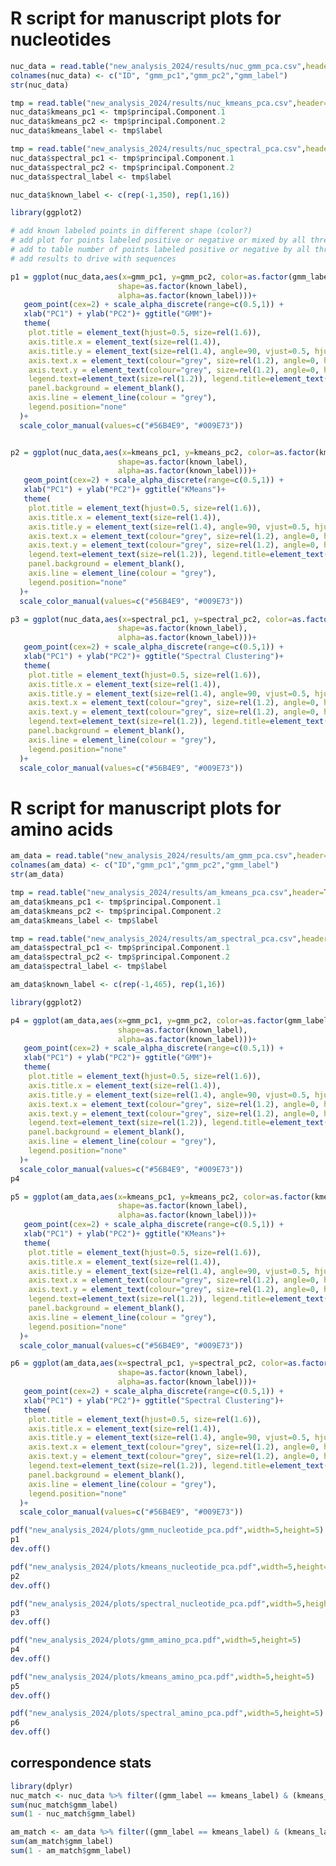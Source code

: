 # R script for manuscript plots for nucleotides

```r
nuc_data = read.table("new_analysis_2024/results/nuc_gmm_pca.csv",header=TRUE,sep=",")
colnames(nuc_data) <- c("ID", "gmm_pc1","gmm_pc2","gmm_label")
str(nuc_data)

tmp = read.table("new_analysis_2024/results/nuc_kmeans_pca.csv",header=TRUE,sep=",")
nuc_data$kmeans_pc1 <- tmp$principal.Component.1
nuc_data$kmeans_pc2 <- tmp$principal.Component.2
nuc_data$kmeans_label <- tmp$label

tmp = read.table("new_analysis_2024/results/nuc_spectral_pca.csv",header=TRUE,sep=",")
nuc_data$spectral_pc1 <- tmp$principal.Component.1
nuc_data$spectral_pc2 <- tmp$principal.Component.2
nuc_data$spectral_label <- tmp$label

nuc_data$known_label <- c(rep(-1,350), rep(1,16))
```

```r
library(ggplot2)

# add known labeled points in different shape (color?)
# add plot for points labeled positive or negative or mixed by all three methods
# add to table number of points labeled positive or negative by all three methods
# add results to drive with sequences

p1 = ggplot(nuc_data,aes(x=gmm_pc1, y=gmm_pc2, color=as.factor(gmm_label),  
                        shape=as.factor(known_label), 
                        alpha=as.factor(known_label)))+ 
   geom_point(cex=2) + scale_alpha_discrete(range=c(0.5,1)) +
   xlab("PC1") + ylab("PC2")+ ggtitle("GMM")+
   theme(
    plot.title = element_text(hjust=0.5, size=rel(1.6)),
    axis.title.x = element_text(size=rel(1.4)),
    axis.title.y = element_text(size=rel(1.4), angle=90, vjust=0.5, hjust=0.5),
    axis.text.x = element_text(colour="grey", size=rel(1.2), angle=0, hjust=.5, vjust=.5, face="plain"),
    axis.text.y = element_text(colour="grey", size=rel(1.2), angle=0, hjust=.5, vjust=.5, face="plain"),
    legend.text=element_text(size=rel(1.2)), legend.title=element_text(size=rel(1.5)),
    panel.background = element_blank(),
    axis.line = element_line(colour = "grey"),
    legend.position="none"
  )+
  scale_color_manual(values=c("#56B4E9", "#009E73"))


p2 = ggplot(nuc_data,aes(x=kmeans_pc1, y=kmeans_pc2, color=as.factor(kmeans_label),  
                        shape=as.factor(known_label), 
                        alpha=as.factor(known_label)))+ 
   geom_point(cex=2) + scale_alpha_discrete(range=c(0.5,1)) +
   xlab("PC1") + ylab("PC2")+ ggtitle("KMeans")+
   theme(
    plot.title = element_text(hjust=0.5, size=rel(1.6)),
    axis.title.x = element_text(size=rel(1.4)),
    axis.title.y = element_text(size=rel(1.4), angle=90, vjust=0.5, hjust=0.5),
    axis.text.x = element_text(colour="grey", size=rel(1.2), angle=0, hjust=.5, vjust=.5, face="plain"),
    axis.text.y = element_text(colour="grey", size=rel(1.2), angle=0, hjust=.5, vjust=.5, face="plain"),
    legend.text=element_text(size=rel(1.2)), legend.title=element_text(size=rel(1.5)),
    panel.background = element_blank(),
    axis.line = element_line(colour = "grey"),
    legend.position="none"
  )+
  scale_color_manual(values=c("#56B4E9", "#009E73"))

p3 = ggplot(nuc_data,aes(x=spectral_pc1, y=spectral_pc2, color=as.factor(spectral_label), 
                        shape=as.factor(known_label), 
                        alpha=as.factor(known_label)))+ 
   geom_point(cex=2) + scale_alpha_discrete(range=c(0.5,1)) +
   xlab("PC1") + ylab("PC2")+ ggtitle("Spectral Clustering")+
   theme(
    plot.title = element_text(hjust=0.5, size=rel(1.6)),
    axis.title.x = element_text(size=rel(1.4)),
    axis.title.y = element_text(size=rel(1.4), angle=90, vjust=0.5, hjust=0.5),
    axis.text.x = element_text(colour="grey", size=rel(1.2), angle=0, hjust=.5, vjust=.5, face="plain"),
    axis.text.y = element_text(colour="grey", size=rel(1.2), angle=0, hjust=.5, vjust=.5, face="plain"),
    legend.text=element_text(size=rel(1.2)), legend.title=element_text(size=rel(1.5)),
    panel.background = element_blank(),
    axis.line = element_line(colour = "grey"),
    legend.position="none"
  )+
  scale_color_manual(values=c("#56B4E9", "#009E73"))
```


# R script for manuscript plots for amino acids

```r
am_data = read.table("new_analysis_2024/results/am_gmm_pca.csv",header=TRUE,sep=",")
colnames(am_data) <- c("ID","gmm_pc1","gmm_pc2","gmm_label")
str(am_data)

tmp = read.table("new_analysis_2024/results/am_kmeans_pca.csv",header=TRUE,sep=",")
am_data$kmeans_pc1 <- tmp$principal.Component.1
am_data$kmeans_pc2 <- tmp$principal.Component.2
am_data$kmeans_label <- tmp$label

tmp = read.table("new_analysis_2024/results/am_spectral_pca.csv",header=TRUE,sep=",")
am_data$spectral_pc1 <- tmp$principal.Component.1
am_data$spectral_pc2 <- tmp$principal.Component.2
am_data$spectral_label <- tmp$label

am_data$known_label <- c(rep(-1,465), rep(1,16))
```

```r
library(ggplot2)

p4 = ggplot(am_data,aes(x=gmm_pc1, y=gmm_pc2, color=as.factor(gmm_label), 
                        shape=as.factor(known_label), 
                        alpha=as.factor(known_label)))+ 
   geom_point(cex=2) + scale_alpha_discrete(range=c(0.5,1)) +
   xlab("PC1") + ylab("PC2")+ ggtitle("GMM")+
   theme(
    plot.title = element_text(hjust=0.5, size=rel(1.6)),
    axis.title.x = element_text(size=rel(1.4)),
    axis.title.y = element_text(size=rel(1.4), angle=90, vjust=0.5, hjust=0.5),
    axis.text.x = element_text(colour="grey", size=rel(1.2), angle=0, hjust=.5, vjust=.5, face="plain"),
    axis.text.y = element_text(colour="grey", size=rel(1.2), angle=0, hjust=.5, vjust=.5, face="plain"),
    legend.text=element_text(size=rel(1.2)), legend.title=element_text(size=rel(1.5)),
    panel.background = element_blank(),
    axis.line = element_line(colour = "grey"),
    legend.position="none"
  )+
  scale_color_manual(values=c("#56B4E9", "#009E73"))
p4

p5 = ggplot(am_data,aes(x=kmeans_pc1, y=kmeans_pc2, color=as.factor(kmeans_label), 
                        shape=as.factor(known_label), 
                        alpha=as.factor(known_label)))+ 
   geom_point(cex=2) + scale_alpha_discrete(range=c(0.5,1)) +
   xlab("PC1") + ylab("PC2")+ ggtitle("KMeans")+
   theme(
    plot.title = element_text(hjust=0.5, size=rel(1.6)),
    axis.title.x = element_text(size=rel(1.4)),
    axis.title.y = element_text(size=rel(1.4), angle=90, vjust=0.5, hjust=0.5),
    axis.text.x = element_text(colour="grey", size=rel(1.2), angle=0, hjust=.5, vjust=.5, face="plain"),
    axis.text.y = element_text(colour="grey", size=rel(1.2), angle=0, hjust=.5, vjust=.5, face="plain"),
    legend.text=element_text(size=rel(1.2)), legend.title=element_text(size=rel(1.5)),
    panel.background = element_blank(),
    axis.line = element_line(colour = "grey"),
    legend.position="none"
  )+
  scale_color_manual(values=c("#56B4E9", "#009E73"))

p6 = ggplot(am_data,aes(x=spectral_pc1, y=spectral_pc2, color=as.factor(spectral_label),  
                        shape=as.factor(known_label), 
                        alpha=as.factor(known_label)))+ 
   geom_point(cex=2) + scale_alpha_discrete(range=c(0.5,1)) +
   xlab("PC1") + ylab("PC2")+ ggtitle("Spectral Clustering")+
   theme(
    plot.title = element_text(hjust=0.5, size=rel(1.6)),
    axis.title.x = element_text(size=rel(1.4)),
    axis.title.y = element_text(size=rel(1.4), angle=90, vjust=0.5, hjust=0.5),
    axis.text.x = element_text(colour="grey", size=rel(1.2), angle=0, hjust=.5, vjust=.5, face="plain"),
    axis.text.y = element_text(colour="grey", size=rel(1.2), angle=0, hjust=.5, vjust=.5, face="plain"),
    legend.text=element_text(size=rel(1.2)), legend.title=element_text(size=rel(1.5)),
    panel.background = element_blank(),
    axis.line = element_line(colour = "grey"),
    legend.position="none"
  )+
  scale_color_manual(values=c("#56B4E9", "#009E73"))
```

```r
pdf("new_analysis_2024/plots/gmm_nucleotide_pca.pdf",width=5,height=5)
p1
dev.off()

pdf("new_analysis_2024/plots/kmeans_nucleotide_pca.pdf",width=5,height=5)
p2
dev.off()

pdf("new_analysis_2024/plots/spectral_nucleotide_pca.pdf",width=5,height=5)
p3
dev.off()

pdf("new_analysis_2024/plots/gmm_amino_pca.pdf",width=5,height=5)
p4
dev.off()

pdf("new_analysis_2024/plots/kmeans_amino_pca.pdf",width=5,height=5)
p5
dev.off()

pdf("new_analysis_2024/plots/spectral_amino_pca.pdf",width=5,height=5)
p6
dev.off()
```

## correspondence stats

```r
library(dplyr)
nuc_match <- nuc_data %>% filter((gmm_label == kmeans_label) & (kmeans_label == spectral_label))
sum(nuc_match$gmm_label)
sum(1 - nuc_match$gmm_label)

am_match <- am_data %>% filter((gmm_label == kmeans_label) & (kmeans_label == spectral_label))
sum(am_match$gmm_label)
sum(1 - am_match$gmm_label)
```